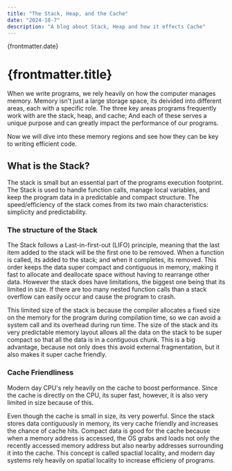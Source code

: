 ```yaml
---
title: "The Stack, Heap, and the Cache"
date: "2024-10-7"
description: "A blog about Stack, Heap and how it effects Cache"
---
```



{frontmatter.date}

# {frontmatter.title}

When we write programs, we rely heavily on how the computer manages memory. Memory isn't just a large storage space, its deivided into different areas, each with a specific role. The three key areas programs frequently work with are the stack, heap, and cache; And each of these serves a unique purpose and can greatly impact the performance of our programs.

Now we will dive into these memory regions and see how they can be key to writing efficient code.

## What is the Stack?

The stack is small but an essential part of the programs execution footprint. The Stack is used to handle function calls, manage local variables, and keep the program data in a predictable and compact structure. The speed/efficiency of the stack comes from its two main characteristics: simplicity and predictability.

### The structure of the Stack

The Stack follows a Last-in-first-out (LIFO) principle, meaning that the last item added to the stack will be the first one to be removed. When a function is called, its added to the stack; and when it completes, its removed. This order keeps the data super compact and contiguous in memory, making it fast to allocate and deallocate space without having to rearrange other data. However the stack does have limitations, the biggest one being that its limited in size. If there are too many nested function calls than a stack overflow can easily occur and cause the program to crash.

This limited size of the stack is because the compiler allocates a fixed size on the memory for the program during compilation time, so we can avoid a system call and its overhead during run time. The size of the stack and its very predictable memory layout allows all the data on the stack to be super compact so that all the data is in a contiguous chunk. This is a big advantage, because not only does this avoid external fragmentation, but it also makes it super cache friendly.

### Cache Friendliness

Modern day CPU's rely heavily on the cache to boost performance. Since the cache is directly on the CPU, its super fast, however, it is also very limited in size because of this.

Even though the cache is small in size, its very powerful. Since the stack stores data contiguously in memory, its very cache friendly and increases the chance of cache hits. Compact data is good for the cache because when a memory address is accessed, the OS grabs and loads not only the recently accessed memory address but also nearby addresses surrounding it into the cache. This concept is called spactial locality, and modern day systems rely heavily on spatial locality to increase efficieny of programs.
